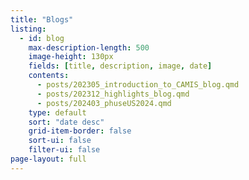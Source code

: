 ```yaml
---
title: "Blogs"
listing:
  - id: blog
    max-description-length: 500
    image-height: 130px
    fields: [title, description, image, date]
    contents: 
      - posts/202305_introduction_to_CAMIS_blog.qmd
      - posts/202312_highlights_blog.qmd
      - posts/202403_phuseUS2024.qmd
    type: default
    sort: "date desc"
    grid-item-border: false
    sort-ui: false
    filter-ui: false
page-layout: full
---
```


::: {#blog}
:::